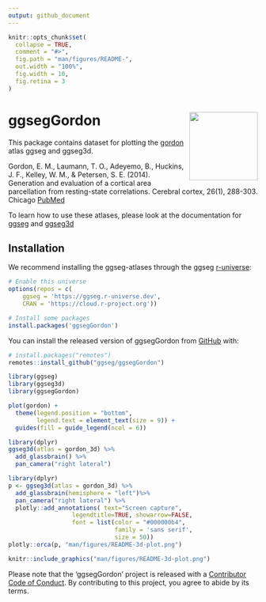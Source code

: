 ```yaml
---
output: github_document
---
```


<!-- README.md is generated from README.Rmd. Please edit that file -->

```r
knitr::opts_chunk$set(
  collapse = TRUE,
  comment = "#>",
  fig.path = "man/figures/README-",
  out.width = "100%",
  fig.width = 10, 
  fig.retina = 3
)
```

# ggsegGordon <img src='man/figures/logo.png' align="right" height="138.5" />

<!-- badges: start -->
<!-- badges: end -->

This package contains dataset for plotting the [gordon](add url here) atlas ggseg and ggseg3d. 

Gordon, E. M., Laumann, T. O., Adeyemo, B., Huckins, J. F., Kelley, W. M., & Petersen, S. E. (2014). Generation and evaluation of a cortical area parcellation from resting-state correlations. Cerebral cortex, 26(1), 288-303. Chicago
[PubMed](https://pubmed.ncbi.nlm.nih.gov/25316338/)

To learn how to use these atlases, please look at the documentation for [ggseg](https://ggseg.github.io/ggseg/) and [ggseg3d](https://ggseg.github.io/ggseg3d)

## Installation

We recommend installing the ggseg-atlases through the ggseg [r-universe](https://ggseg.r-universe.dev/ui#builds):

```r
# Enable this universe
options(repos = c(
    ggseg = 'https://ggseg.r-universe.dev',
    CRAN = 'https://cloud.r-project.org'))

# Install some packages
install.packages('ggsegGordon')
```

You can install the released version of ggsegGordon from [GitHub](https://github.com/) with:

``` r
# install.packages("remotes")
remotes::install_github("ggseg/ggsegGordon")
```

```r
library(ggseg)
library(ggseg3d)
library(ggsegGordon)

plot(gordon) +
  theme(legend.position = "bottom", 
        legend.text = element_text(size = 9)) +
  guides(fill = guide_legend(ncol = 6))

```

```r
library(dplyr)
ggseg3d(atlas = gordon_3d) %>% 
  add_glassbrain() %>% 
  pan_camera("right lateral")
```

```r
library(dplyr)
p <- ggseg3d(atlas = gordon_3d) %>%
  add_glassbrain(hemisphere = "left")%>%
  pan_camera("right lateral") %>%
  plotly::add_annotations( text="Screen capture",
                  legendtitle=TRUE, showarrow=FALSE,
                  font = list(color = "#000000b4",
                              family = 'sans serif',
                              size = 50))
plotly::orca(p, "man/figures/README-3d-plot.png")
```

```r
knitr::include_graphics("man/figures/README-3d-plot.png")
```

Please note that the 'ggsegGordon' project is released with a
[Contributor Code of Conduct](CODE_OF_CONDUCT.md).
By contributing to this project, you agree to abide by its terms.
